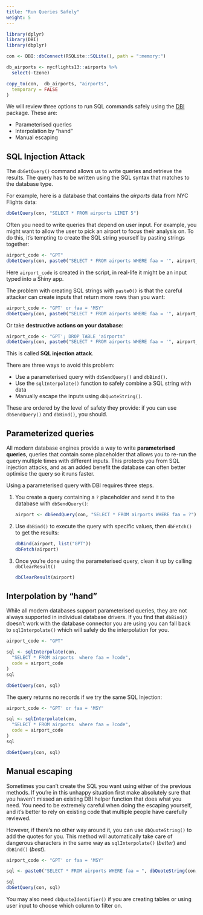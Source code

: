 ```yaml
---
title: "Run Queries Safely"
weight: 5
---
```


```r
library(dplyr)
library(DBI)
library(dbplyr)

con <- DBI::dbConnect(RSQLite::SQLite(), path = ":memory:")

db_airports <- nycflights13::airports %>%
  select(-tzone)

copy_to(con,  db_airports, "airports",
  temporary = FALSE
)

```

We will review three options to run SQL commands safely using the [DBI](/dbi/) package. These are:

- Parameterised queries
- Interpolation by "hand"
- Manual escaping

## SQL Injection Attack

The `dbGetQuery()` command allows us to write queries and retrieve the results.  The query has to be written using the SQL syntax that matches to the database type. 

For example, here is a database that contains the *airports* data from NYC Flights data:

```r
dbGetQuery(con, "SELECT * FROM airports LIMIT 5")
```

Often you need to write queries that depend on user input. For example, you might want to allow the user to pick an airport to focus their analysis on. To do this, it's tempting to create the SQL string yourself by pasting strings together:

```r
airport_code <- "GPT"
dbGetQuery(con, paste0("SELECT * FROM airports WHERE faa = '", airport_code ,"'"))
```

Here `airport_code` is created in the script, in real-life it might be an input typed into a Shiny app.

The problem with creating SQL strings with `paste0()` is that the careful attacker can create inputs that return more rows than you want:

```r
airport_code <- "GPT' or faa = 'MSY"
dbGetQuery(con, paste0("SELECT * FROM airports WHERE faa = '", airport_code ,"'"))
```

Or take **destructive actions on your database**:

```r
airport_code <- "GPT'; DROP TABLE 'airports"
dbGetQuery(con, paste0("SELECT * FROM airports WHERE faa = '", airport_code ,"'"))
```

This is called __SQL injection attack__.

There are three ways to avoid this problem:

* Use a parameterised query with `dbSendQuery()` and `dbBind()`.
* Use the `sqlInterpolate()` function to safely combine a SQL string with data
* Manually escape the inputs using `dbQuoteString()`.

These are ordered by the level of safety they provide: if you can use `dbSendQuery()` and `dbBind()`, you should.

## Parameterized queries

All modern database engines provide a way to write __parameterised queries__, queries that contain some placeholder that allows you to re-run the query multiple times with different inputs. This protects you from SQL injection attacks, and as an added benefit the database can often better optimise the query so it runs faster.

Using a parameterised query with DBI requires three steps. 

1.  You create a query containing a `?` placeholder and send it to the database
    with `dbSendQuery()`:
    
    ```r
    airport <- dbSendQuery(con, "SELECT * FROM airports WHERE faa = ?")
    
    ```

1.  Use `dbBind()` to execute the query with specific values, then `dbFetch()`
    to get the results:

    ```r
    dbBind(airport, list("GPT"))
    dbFetch(airport)
    ```

1.  Once you're done using the parameterised query, clean it up by calling 
    `dbClearResult()`
    
    ```r
    dbClearResult(airport)
    ```

## Interpolation by "hand"

While all modern databases support parameterised queries, they are not always supported in individual database drivers. If you find that `dbBind()` doesn't work with the database connector you are using you can fall back to `sqlInterpolate()` which will safely do the interpolation for you.

```r

airport_code <- "GPT"

sql <- sqlInterpolate(con, 
  "SELECT * FROM airports  where faa = ?code", 
  code = airport_code
)
sql

dbGetQuery(con, sql)
```

The query returns no records if we try the same SQL Injection:

```r

airport_code <- "GPT' or faa = 'MSY"

sql <- sqlInterpolate(con, 
  "SELECT * FROM airports  where faa = ?code", 
  code = airport_code
)
sql

dbGetQuery(con, sql)
```

## Manual escaping

Sometimes you can't create the SQL you want using either of the previous methods. If you're in this unhappy situation first make absolutely sure that you haven't missed an existing DBI helper function that does what you need. You need to be extremely careful when doing the escaping yourself, and it's better to rely on existing code that multiple people have carefully reviewed.

However, if there's no other way around it, you can use `dbQuoteString()` to add the quotes for you. This method will automatically take care of dangerous characters in the same way as `sqlInterpolate()` (*better*) and `dbBind()` (*best*).

```r

airport_code <- "GPT' or faa = 'MSY"

sql <- paste0("SELECT * FROM airports WHERE faa = ", dbQuoteString(con, airport_code))

sql
dbGetQuery(con, sql)

```

You may also need `dbQuoteIdentifier()` if you are creating tables or using user input to choose which column to filter on.
